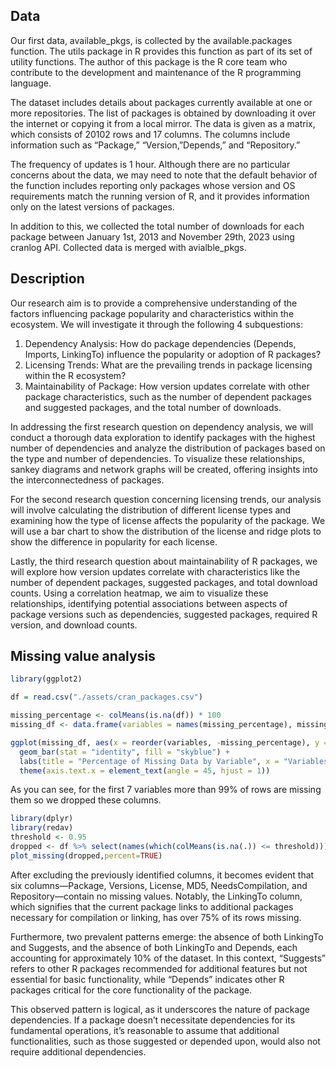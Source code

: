 ## Data
Our first data, available_pkgs, is collected by the available.packages function. The utils package in R provides this function as part of its set of utility functions. The author of this package is the R core team who contribute to the development and maintenance of the R programming language.

The dataset includes details about packages currently available at one or more repositories. The list of packages is obtained by downloading it over the internet or copying it from a local mirror. The data is given as a matrix, which consists of 20102 rows and 17 columns. The columns include information such as “Package,” “Version,”Depends,” and “Repository.”

The frequency of updates is 1 hour. Although there are no particular concerns about the data, we may need to note that the default behavior of the function includes reporting only packages whose version and OS requirements match the running version of R, and it provides information only on the latest versions of packages.

In addition to this, we collected the total number of downloads for each package between January 1st, 2013 and November 29th, 2023 using cranlog API. Collected data is merged with avialble_pkgs.


## Description
Our research aim is to provide a comprehensive understanding of the factors influencing package popularity and characteristics within the ecosystem. We will investigate it through the following 4 subquestions:

1. Dependency Analysis: How do package dependencies (Depends, Imports, LinkingTo) influence the popularity or adoption of R packages?
2. Licensing Trends: What are the prevailing trends in package licensing within the R ecosystem?
3. Maintainability of Package: How version updates correlate with other package characteristics, such as the number of dependent packages and suggested packages, and the total number of downloads.

In addressing the first research question on dependency analysis, we will conduct a thorough data exploration to identify packages with the highest number of dependencies and analyze the distribution of packages based on the type and number of dependencies. To visualize these relationships, sankey diagrams and network graphs will be created, offering insights into the interconnectedness of packages.

For the second research question concerning licensing trends, our analysis will involve calculating the distribution of different license types and examining how the type of license affects the popularity of the package. We will use a bar chart to show the distribution of the license and ridge plots to show the difference in popularity for each license.

Lastly, the third research question about maintainability of R packages, we will explore how version updates correlate with characteristics like the number of dependent packages, suggested packages, and total download counts. Using a correlation heatmap, we aim to visualize these relationships, identifying potential associations between aspects of package versions such as dependencies, suggested packages, required R version, and download counts.

## Missing value analysis

```r
library(ggplot2)

df = read.csv("./assets/cran_packages.csv")

missing_percentage <- colMeans(is.na(df)) * 100
missing_df <- data.frame(variables = names(missing_percentage), missing_percentage)

ggplot(missing_df, aes(x = reorder(variables, -missing_percentage), y = missing_percentage)) +
  geom_bar(stat = "identity", fill = "skyblue") +
  labs(title = "Percentage of Missing Data by Variable", x = "Variables", y = "Missing Percentage") +
  theme(axis.text.x = element_text(angle = 45, hjust = 1))

```

As you can see, for the first 7 variables more than 99% of rows are missing them so we dropped these columns.

```r
library(dplyr)
library(redav)
threshold <- 0.95
dropped <- df %>% select(names(which(colMeans(is.na(.)) <= threshold)))
plot_missing(dropped,percent=TRUE)
```

After excluding the previously identified columns, it becomes evident that six columns—Package, Versions, License, MD5, NeedsCompilation, and Repository—contain no missing values. Notably, the LinkingTo column, which signifies that the current package links to additional packages necessary for compilation or linking, has over 75% of its rows missing.

Furthermore, two prevalent patterns emerge: the absence of both LinkingTo and Suggests, and the absence of both LinkingTo and Depends, each accounting for approximately 10% of the dataset. In this context, "Suggests" refers to other R packages recommended for additional features but not essential for basic functionality, while "Depends" indicates other R packages critical for the core functionality of the package.

This observed pattern is logical, as it underscores the nature of package dependencies. If a package doesn't necessitate dependencies for its fundamental operations, it's reasonable to assume that additional functionalities, such as those suggested or depended upon, would also not require additional dependencies.

